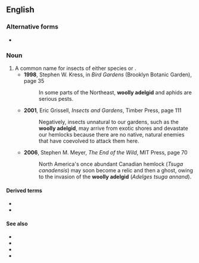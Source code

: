 ==English==
{{rfi|en}}
{{wikispecies|Adelges}}

===Alternative forms===
* {{l|en|wooly adelgid}}

===Noun===
{{en-noun}}

# A common name for insects of either species {{taxlink|Adelges piceae|species|noshow=1}} or {{taxlink|Adelges tsugae|species|noshow=1}}.
#* '''1998''', Stephen W. Kress, in ''Bird Gardens'' (Brooklyn Botanic Garden), page 35
#*: In some parts of the Northeast, '''woolly adelgid'''<!--sic--> and aphids are serious pests.
#* '''2001''', Eric Grissell, ''Insects and Gardens'', Timber Press, page 111
#*: Negatively, insects unnatural to our gardens, such as the '''woolly adelgid''', may arrive from exotic shores and devastate our hemlocks because there are no native, natural enemies that have coevolved to attack them here.
#* '''2006''', Stephen M. Meyer, ''The End of the Wild'', MIT Press, page 70
#*: North America's once abundant Canadian hemlock (''Tsuga canadensis'') may soon become a relic and then a ghost, owing to the invasion of the '''woolly adelgid''' (''Adelges tsuga<!--sic--> annand'').

====Derived terms====
* {{l|en|hemlock woolly adelgid}}
* {{vern|balsam woolly adelgid|pedia=1}}

====See also====
* {{pedia|Balsam woolly adelgid}}
* {{specieslite|Adelges piceae}}
* {{pedia|Hemlock woolly adelgid}}
* {{specieslite|Adelges tsugae}}